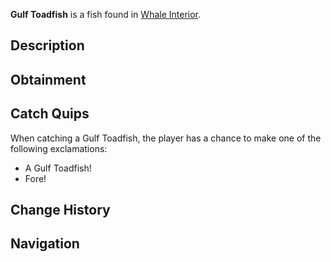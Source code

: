 {{FishInfobox
|image          = Gulf Toadfish.png
|rarity         = Common
|sea            = Second Sea
|location       = [[Whale Interior]]
|sublocation    = 
|sources        = Fishing Rod
|radar_location = 
|prog_speed     = +15
|xp             = 50
|weather        = 
|time           = 
|season         = 
|bait           = 
|base_weight    = 30
|base_value     = 100
|weight_range   = 21
|base_chance    = 100
|base_resil     = 100
}}
'''Gulf Toadfish''' is a {{Rarity|Common}} fish found in [[Whale Interior]].

== Description ==
{{Description|A mottled beige fish with a croaking call, hiding among reefs.|Bestiary Entry}}

== Obtainment ==
{{Fish Availability|
Whale Interior
|top_rods      = 
Free Spirit Rod\390969.16\376689.51;
Azure Of Lagoon\372424.47\422053.72;
Fang of the Eclipse\333778.98\368540.34;
Carrot Rod\332641.12\374753.85;
Astralhook Rod\332613.48\24325.12;
Firefly Rod\330793.79\364643.04;
Lobster Rod\327766.02\367454.76;
Friendly Rod\331626.62\375819.14;
Frog Rod\321652.73\373007.28;
Blazebringer Rod\331268.17\364386.03;
Verdant Shear Rod\317447.15\336308.39;
Trident Rod\312001.71\287544.49;
No-Life Rod\279869.61\265514.51;
Ethereal Prism Rod\273011.17\275320.29;
Seraphic Rod\270777.11\249551.41;
Challenger's Rod\269660.99\255014.96;
Depthseeker Rod\263228.43\256728.41;
Avalanche Rod\262215.91\256136.53;
Rod Of The Forgotten Fang\261628.09\241819.5;
Rod Of The Exalted One\261077.56\246249.16;
Volcanic Rod\260746.22\250208.69;
Rod Of The Depths\260120.87\242766.96;
Zeus Rod\260018.16\249510.05;
Steady Rod\213919.95\229143.27
|recommended   = Free Spirit Rod
}}

== Catch Quips ==
When catching a Gulf Toadfish, the player has a chance to make one of the following exclamations:
* A Gulf Toadfish!
* Fore!

== Change History ==
{{Change History|{{subst:Current Version}}}}

== Navigation ==
{{Fish Navbox|Whale Interior}}